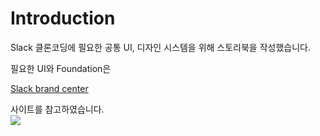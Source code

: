 
<Meta title="Intro/Introduction" />

# Introduction

Slack 클론코딩에 필요한 공통 UI, 디자인 시스템을 위해 스토리북을 작성했습니다.

<div style={{ display: 'flex', flexDirection: 'row', gap: '4px' }}>
	필요한 UI와 Foundation은
	<a
		href="https://brand.slackhq.com/"
		target="\_blank"
		rel="noopener"
		style={{ color: 'royalblue', width: 'fit-content', display: 'inline-block' }}
	>
		<p style={{ color: 'inherit' }}>Slack brand center</p>
	</a>
	사이트를 참고하였습니다.
</div>

<img src="https://a.slack-edge.com/72d9c/img/invites/slack-features.jpg" />
